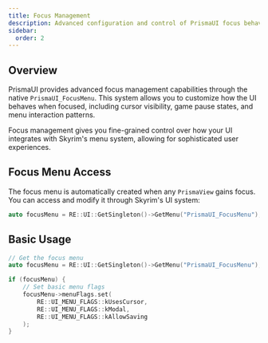 ```yaml
---
title: Focus Management
description: Advanced configuration and control of PrismaUI focus behavior and menu flags
sidebar:
  order: 2
---
```



## Overview

PrismaUI provides advanced focus management capabilities through the native `PrismaUI_FocusMenu`. This system allows you to customize how the UI behaves when focused, including cursor visibility, game pause states, and menu interaction patterns.

<Aside type="tip" title="Advanced Control">
Focus management gives you fine-grained control over how your UI integrates with Skyrim's menu system, allowing for sophisticated user experiences.
</Aside>

## Focus Menu Access

The focus menu is automatically created when any `PrismaView` gains focus. You can access and modify it through Skyrim's UI system:

```cpp
auto focusMenu = RE::UI::GetSingleton()->GetMenu("PrismaUI_FocusMenu");
```

## Basic Usage

```cpp
// Get the focus menu
auto focusMenu = RE::UI::GetSingleton()->GetMenu("PrismaUI_FocusMenu");

if (focusMenu) {
    // Set basic menu flags
    focusMenu->menuFlags.set(
        RE::UI_MENU_FLAGS::kUsesCursor,
        RE::UI_MENU_FLAGS::kModal,
        RE::UI_MENU_FLAGS::kAllowSaving
    );
}
```
